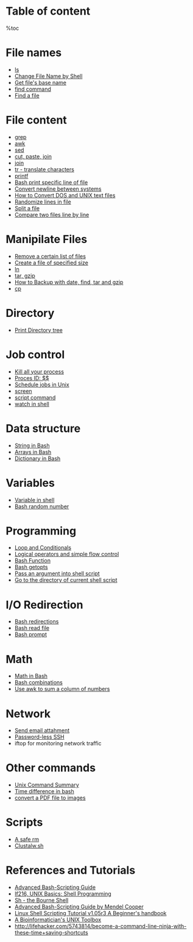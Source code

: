 = Table of content =
%toc

= File names =
* [[ls]]
* [[Change File Name by Shell]]
* [[Get file name in Shell|Get file's base name]]
* [[Find|find command]]
* [[Find a file]]

= File content =
* [[Grep|grep]]
* [[Awk|awk]]
* [[Sed|sed]]
* [[Cut paste join|cut, paste, join]]
* [[Join in UNIX|join]]
* [[Tr|tr - translate characters]]
* [[Printf in shell|printf]]
* [[Bash print specific line of file]]
* [[Convert newline between systems]]
* [[How to Convert DOS and UNIX text files]]
* [[Randomize lines in file]]
* [[Split a file]]
* [[Compare two files line by line]]
 
= Manipilate Files =
* [[Remove a certain list of files]]
* [[Create a file of specified size]]
* [[ln]]
* [[Tar, Gzip|tar, gzip]]
* [[How to Backup with date, find, tar and gzip]]
* [[cp]]
 
= Directory =
* [[Print Directory tree]]

= Job control =
* [[Kill all your process]]
* [[Process ID|Proces ID: $$]]
* [[Schedule jobs in Unix]]
* [[Screen in Shell|screen]]
* [[script command]]
* [[watch in shell]]
 
= Data structure =
* [[String in Bash]]
* [[Arrays in Bash]]
* [[Dictionary in Bash]]

= Variables =
* [[Variable in shell]]
* [[Bash random number]]

= Programming =
* [[Bash Array, Loop and Conditionals|Loop and Conditionals]]
* [[Bash operators|Logical operators and simple flow control]]
* [[Bash Function]]
* [[Bash getopts]]
* [[Pass an argument into shell script]]
* [[Go to the directory of current shell script]]

= I/O Redirection =
* [[Bash redirections]]
* [[Bash read file]]
* [[Bash prompt]]

= Math =
* [[Math in Bash]]
* [[Bash combinations]]
* [[Use awk to sum a column of numbers]]

= Network =
* [[Send email attahment]]
* [[Password-less SSH]]
* iftop for monitoring network traffic

= Other commands =
* [[Unix Command Summary]]
* [[Time difference in bash]]
* [[convert a PDF file to images]]

= Scripts = 
* [[A safe rm]]
* [[Clustalw|Clustalw.sh]]

= References and Tutorials =
* [http://www.linuxtopia.org/online_books/advanced_bash_scripting_guide/index.html Advanced Bash-Scripting Guide]
* [http://mercury.chem.pitt.edu/~sasha/LinuxFocus/English/September2001/article216.shtml lf216, UNIX Basics: Shell Programming]
* [http://www.grymoire.com/Unix/Sh.html Sh - the Bourne Shell]
* [http://tldp.org/LDP/abs/html/ Advanced Bash-Scripting Guide by Mendel Cooper]
* [http://www.freeos.com/guides/lsst/ Linux Shell Scripting Tutorial v1.05r3 A Beginner's handbook]
* [[http://lh3lh3.users.sourceforge.net/biounix.shtml|A Bioinformatician's UNIX Toolbox]]
* http://lifehacker.com/5743814/become-a-command-line-ninja-with-these-time+saving-shortcuts
